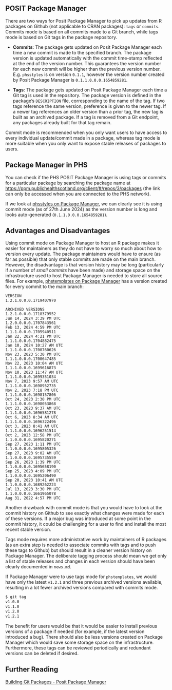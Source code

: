 ## POSIT Package Manager
There are two ways for Posit Package Manager to pick up updates from R packages on Github (not applicable to CRAN packages): `tags` or `commits`. Commits mode is based on all commits made to a Git branch, while tags mode is based on Git tags in the package repository. 

- **Commits**: The package gets updated on Posit Package Manager each time a new commit is made to the specified branch. The package version is updated automatically with the commit time-stamp reflected at the end of the version number. This guarantees the version number for each new commit will be higher than the previous version number.  E.g. `phsstyles` is on version `0.1.1`, however the version number created by Posit Package Manager is `0.1.1.0.0.0.1654859281`. 

- **Tags**: The package gets updated on Posit Package Manager each time a Git tag is used in the repository. The package version is defined in the package's `DESCRIPTION` file, corresponding to the name of the tag. If two tags reference the same version, preference is given to the newer tag. If a newer tag references an older version than a prior tag, the new tag is built as an archived package. If a tag is removed from a Git endpoint, any packages already built for that tag remain.

Commit mode is recommended when you only want users to have access to every individual update/commit made in a package, whereas tag mode is more suitable when you only want to expose stable releases of packages to users.

## Package Manager in PHS
You can check if the PHS POSIT Package Manager is using tags or commits for a particular package by searching the package name at [https://ppm.publichealthscotland.org/client/#/repos/3/packages](https://ppm.publichealthscotland.org/client/#/repos/3/packages){target="_blank"} (the link can only be accessed when you are connected to the PHS network).  

If we look at [phsstyles on Package Manager](https://ppm.publichealthscotland.org/client/#/repos/3/packages/phsstyles){target="_blank"}, we can clearly see it is using commit mode (as of 27th June 2024) as the version number is long and looks auto-generated (`0.1.1.0.0.0.1654859281`).

## Advantages and Disadvantages
Using commit mode on Package Manager to host an R package makes it easier for maintainers as they do not have to worry so much about how to version every update. The package maintainers would have to ensure (as far as possible) that only stable commits are made on the main branch. However, the disadvantage is that version history may be long (particularly if a number of *small commits* have been made) and storage space on the infrastructure used to host Package Manager is needed to store all source files. For example, [phstemplates on Package Manager](https://ppm.publichealthscotland.org/client/#/repos/3/packages/phstemplates){target="_blank"} has a version created for every commit to the main branch:

```
VERSION
1.2.1.0.0.0.1719407970

ARCHIVED VERSIONS
1.2.1.0.0.0.1718379552
Jun 14, 2024 3:39 PM UTC
1.2.0.0.0.0.1707843561
Feb 13, 2024 4:59 PM UTC
1.1.1.0.0.0.1705940511
Jan 22, 2024 4:21 PM UTC
1.1.1.0.0.0.1704882475
Jan 10, 2024 10:27 AM UTC
1.1.1.0.0.0.1700760626
Nov 23, 2023 5:30 PM UTC
1.1.1.0.0.0.1700647485
Nov 22, 2023 10:04 AM UTC
1.1.1.0.0.0.1699616873
Nov 10, 2023 11:47 AM UTC
1.1.1.0.0.0.1699351034
Nov 7, 2023 9:57 AM UTC
1.1.1.0.0.0.1698952735
Nov 2, 2023 7:18 PM UTC
1.1.1.0.0.0.1698157806
Oct 24, 2023 2:30 PM UTC
1.1.1.0.0.0.1698053868
Oct 23, 2023 9:37 AM UTC
1.1.1.0.0.0.1696581278
Oct 6, 2023 8:34 AM UTC
1.1.1.0.0.0.1696322496
Oct 3, 2023 8:41 AM UTC
1.1.1.0.0.0.1696251514
Oct 2, 2023 12:58 PM UTC
1.1.0.0.0.0.1695820271
Sep 27, 2023 1:11 PM UTC
1.1.0.0.0.0.1695805326
Sep 27, 2023 9:02 AM UTC
1.1.0.0.0.0.1695735559
Sep 26, 2023 1:39 PM UTC
1.1.0.0.0.0.1695658190
Sep 25, 2023 4:09 PM UTC
1.1.0.0.0.0.1695206490
Sep 20, 2023 10:41 AM UTC
1.1.0.0.0.0.1689262223
Jul 13, 2023 3:30 PM UTC
1.1.0.0.0.0.1661965078
Aug 31, 2022 4:57 PM UTC
```

Another drawback with commit mode is that you would have to look at the commit history on Github to see exactly what changes were made for each of these versions. If a major bug was introduced at some point in the commit history, it could be challenging for a user to find and install the most recent stable version.   

Tags mode requires more administrative work by maintainers of R packages (as an extra step is needed to associate commits with tags and to push these tags to Github) but should result in a cleaner version history on Package Manager. The deliberate tagging process should mean we get only a list of stable releases and changes in each version should have been clearly documented in `news.md`.  

If Package Manager were to use tags mode for `phstemplates`, we would have only the latest `v1.2.1` and three previous archived versions available, resulting in a lot fewer archived versions compared with commits mode.

``` bash
$ git tag
v1.0.0
v1.1.0
v1.2.0
v1.2.1
```

The benefit for users would be that it would be easier to install previous versions of a package if needed (for example, if the latest version introduced a bug). There should also be less versions created on Package Manager which would save some storage space on the infrastructure. Furthermore, these tags can be reviewed periodically and redundant versions can be deleted if desired.

## Further Reading
[Building Git Packages - Posit Package Manager](https://docs.posit.co/rspm/admin/building-packages/#commits-vs-tags){target="_blank"}